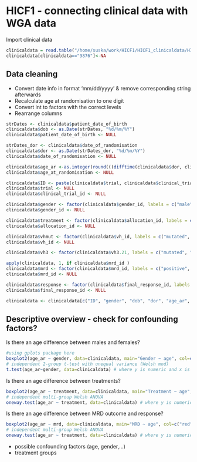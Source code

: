 HICF1 - connecting clinical data with WGA data
========================================================

Import clinical data

```r
clinicaldata = read.table("/home/suska/work/HICF1/HICF1_clinicaldata/HICF1_clinicaldata_raw/HICF1_clinicaldata.txt", header = TRUE, sep = "\t")
clinicaldata[clinicaldata=="9876"]<-NA
```

Data cleaning
-------------
- Convert date info in format 'mm/dd/yyyy' & remove corresponding string afterwards
- Recalculate age at randomisation to one digit
- Convert int to factors with the correct levels
- Rearrange columns

```r
strDates <- clinicaldata$patient_date_of_birth
clinicaldata$dob <- as.Date(strDates, "%d/%m/%Y")
clinicaldata$patient_date_of_birth <- NULL

strDates_dor <- clinicaldata$date_of_randomisation
clinicaldata$dor <- as.Date(strDates_dor, "%d/%m/%Y")
clinicaldata$date_of_randomisation <- NULL 

clinicaldata$age_ar <-as.integer(round(((difftime(clinicaldata$dor, clinicaldata$dob, units='weeks'))/ 52), digits = 1))
clinicaldata$age_at_randomisation <- NULL

clinicaldata$ID <- paste(clinicaldata$trial, clinicaldata$clinical_trial_id)
clinicaldata$trial <- NULL
clinicaldata$clinical_trial_id <- NULL

clinicaldata$gender <- factor(clinicaldata$gender_id, labels = c("male", "female"))
clinicaldata$gender_id <- NULL

clinicaldata$treatment <- factor(clinicaldata$allocation_id, labels = c("FCR", "FCMR", "FCminiR/FCR"))
clinicaldata$allocation_id <- NULL

clinicaldata$vhmut <- factor(clinicaldata$vh_id, labels = c("mutated", "unmutated", "biclonal", "equivocal"))
clinicaldata$vh_id <- NULL

clinicaldata$vh3 <- factor(clinicaldata$vh3.21, labels = c("mutated", "unmutated"))

apply(clinicaldata, 1, if clinicaldata$mrd_id )
clinicaldata$mrd <- factor(clinicaldata$mrd_id, labels = c("positive", "negative", "NA"))
clinicaldata$mrd_id <- NULL

clinicaldata$response <- factor(clinicaldata$final_response_id, labels = c("CR", "CR_incomplete", "PR", "SD", "PD", "NA", "NA", "NA", "CR_Cri"))
clinicaldata$final_response_id <- NULL

clinicaldata <- clinicaldata[c("ID", "gender", "dob", "dor", "age_ar", "treatment", "mrd", "response", "vhmut", "vh3", "vh3.21", "vh_mutation_.", "X13q14_deleted", "X13q14_._deleted", "trisomy12", "trisomy_._abnormal", "X11q23_deleted", "X11q23_._deleted", "X17p_deleted", "X17p_._deleted", "cd38...")]	
```

Descriptive overview - check for confounding factors?
---------------------------

Is there an age difference between males and females?
```r
#using gplots package here
boxplot2(age_ar ~ gender, data=clinicaldata, main="Gender ~ age", col=c("blue", "red"), xlab="gender", ylab="age", top=TRUE, varwidth="T")
# independent 2-group t-test with unequal variance (Welsh mod)
t.test(age_ar~gender, data=clinicaldata) # where y is numeric and x is a binary factor
```
Is there an age difference between treatments?
```r
boxplot2(age_ar ~ treatment, data=clinicaldata, main="Treatment ~ age", col=c("purple", "green", "yellow"), xlab="treatment", ylab="age", top=TRUE, varwidth="T")
# independent multi-group Welsh ANOVA
oneway.test(age_ar ~ treatment, data=clinicaldata) # where y is numeric and x is a binary factor
```
Is there an age difference between MRD outcome and response?
```r
boxplot2(age_ar ~ mrd, data=clinicaldata, main="MRD ~ age", col=c("red", "grey", "yellow"), xlab="MRD", ylab="age", top=TRUE, varwidth="T")
# independent multi-group Welsh ANOVA
oneway.test(age_ar ~ treatment, data=clinicaldata) # where y is numeric and x is a binary factor
```


- possible confounding factors (age, gender,...)
- treatment groups
